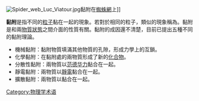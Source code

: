 {{noteTA
|G1=Physics
}}
{{unreferenced|time=2014-05-29T22:48:26+00:00}}
[[File:Spider_web_Luc_Viatour.jpg|thumb]]黏附在[[蜘蛛網|蜘蛛網]]上]]

'''黏附'''是指不同的[[粒子|粒子]]黏在一起的現象。若對於相同的粒子，類似的現象稱為{{link-en|凝聚 (化學)|Cohesion (chemistry)|凝聚}}。黏附是和兩[[物質狀態|物質狀態]]之間介面的性質有關。黏附的成因還不清楚，目前已提出五種不同的黏附理論。
*機械黏附：黏附物質填滿其他物質的孔隙，形成力學上的互鎖。
*化學黏附：在黏附處的兩物質形成了新的[[化合物|化合物]]。
*分散性黏附：兩物質以[[范德华力|范德华力]]黏合在一起。
*靜電黏附：兩物質以[[靜電|靜電]]黏合在一起。
*擴散黏附：兩物質以{{link-en|原子擴散|Atomic diffusion}}黏合在一起。

{{物理小作品}}

[[Category:物理学术语|Category:物理学术语]]